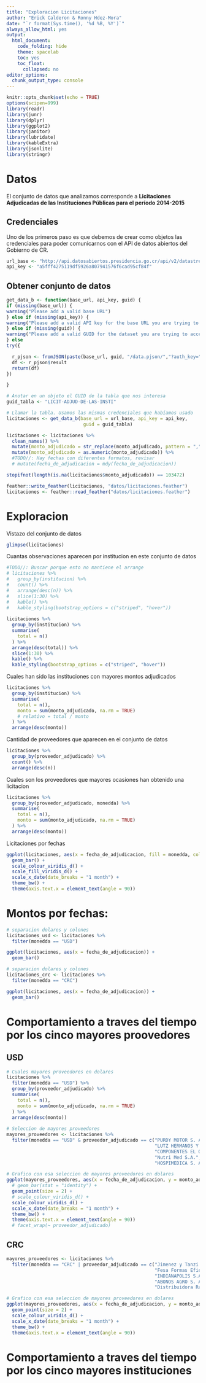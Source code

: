 ```yaml
---
title: "Exploracion Licitaciones"
author: "Erick Calderon & Ronny Hdez-Mora"
date: "`r format(Sys.time(), '%d %B, %Y')`"
always_allow_html: yes
output:
  html_document:
    code_folding: hide
    theme: spacelab
    toc: yes
    toc_float:
      collapsed: no
editor_options:
  chunk_output_type: console
---
```


```r
knitr::opts_chunk$set(echo = TRUE)
options(scipen=999)
library(readr)
library(junr)
library(dplyr)
library(ggplot2)
library(janitor)
library(lubridate)
library(kableExtra)
library(jsonlite)
library(stringr)
```

# Datos

El conjunto de datos que analizamos corresponde a **Licitaciones Adjudicadas de las Instituciones Públicas para el período 2014-2015**

## Credenciales
Uno de los primeros paso es que debemos de crear como objetos las credenciales
para poder comunicarnos con el API de datos abiertos del Gobierno de CR.
```r
url_base <- "http://api.datosabiertos.presidencia.go.cr/api/v2/datastreams/"
api_key <- "a5fff4275119df5926a807941576f6cad95cf84f"
```

## Obtener conjunto de datos

```r
get_data_b <- function(base_url, api_key, guid) {
if (missing(base_url)) {
warning("Please add a valid base URL")
} else if (missing(api_key)) {
warning("Please add a valid API key for the base URL you are trying to access")
} else if (missing(guid)) {
warning("Please add a valid GUID for the dataset you are trying to access")
} else
try({

  r_pjson <- fromJSON(paste(base_url, guid, "/data.pjson/","?auth_key=", api_key, sep = ""))
  df <- r_pjson$result
  return(df)
})

}
```

```r
# Anotar en un objeto el GUID de la tabla que nos interesa
guid_tabla <- "LICIT-ADJUD-DE-LAS-INSTI"

# Llamar la tabla. Usamos las mismas credenciales que habíamos usado
licitaciones <- get_data_b(base_url = url_base, api_key = api_key, 
                            guid = guid_tabla)

licitaciones <- licitaciones %>% 
  clean_names() %>%
  mutate(monto_adjudicado = str_replace(monto_adjudicado, pattern = ",", replacement = "")) %>%
  mutate(monto_adjudicado = as.numeric(monto_adjudicado)) %>%
  #TODO//: Hay fechas con diferentes formatos, revisar
  # mutate(fecha_de_adjudicacion = mdy(fecha_de_adjudicacion))

stopifnot(length(is.na(licitaciones$monto_adjudicado)) == 103472)
```


```r
feather::write_feather(licitaciones, "datos/licitaciones.feather")
licitaciones <- feather::read_feather("datos/licitaciones.feather")
```

# Exploracion

Vistazo del conjunto de datos
```r
glimpse(licitaciones)
```

Cuantas observaciones aparecen por institucion en este conjunto de datos
```r
#TODO//: Buscar porque esto no mantiene el arrange
# licitaciones %>% 
#   group_by(institucion) %>% 
#   count() %>% 
#   arrange(desc(n)) %>% 
#   slice(1:30) %>% 
#   kable() %>% 
#   kable_styling(bootstrap_options = c("striped", "hover"))
  
licitaciones %>% 
  group_by(institucion) %>% 
  summarise(
    total = n()
  ) %>% 
  arrange(desc(total)) %>% 
  slice(1:30) %>% 
  kable() %>% 
  kable_styling(bootstrap_options = c("striped", "hover"))
```

Cuales han sido las instituciones con mayores montos adjudicados
```r
licitaciones %>% 
  group_by(institucion) %>% 
  summarise(
    total = n(),
    monto = sum(monto_adjudicado, na.rm = TRUE)
    # relativo = total / monto
  ) %>% 
  arrange(desc(monto))
```

Cantidad de proveedores que aparecen en el conjunto de datos
```r
licitaciones %>% 
  group_by(proveedor_adjudicado) %>% 
  count() %>% 
  arrange(desc(n))
```

Cuales son los proveedores que mayores ocasiones han obtenido una licitacion
```r
licitaciones %>% 
  group_by(proveedor_adjudicado, monedda) %>% 
  summarise(
    total = n(),
    monto = sum(monto_adjudicado, na.rm = TRUE)
  ) %>% 
  arrange(desc(monto))
```

Licitaciones por fechas
```r
ggplot(licitaciones, aes(x = fecha_de_adjudicacion, fill = monedda, colour = monedda)) + 
  geom_bar() + 
  scale_colour_viridis_d() + 
  scale_fill_viridis_d() + 
  scale_x_date(date_breaks = "1 month") +
  theme_bw() +
  theme(axis.text.x = element_text(angle = 90))
```

# Montos por fechas:
```r
# separacion dolares y colones
licitaciones_usd <- licitaciones %>% 
  filter(monedda == "USD")

ggplot(licitaciones, aes(x = fecha_de_adjudicacion)) + 
  geom_bar()
```

```r
# separacion dolares y colones
licitaciones_crc <- licitaciones %>% 
  filter(monedda == "CRC")

ggplot(licitaciones, aes(x = fecha_de_adjudicacion)) + 
  geom_bar()
```

# Comportamiento a traves del tiempo por los cinco mayores proovedores

## USD
```r
# Cuales mayores proveedores en dolares
licitaciones %>% 
  filter(monedda == "USD") %>% 
  group_by(proveedor_adjudicado) %>% 
  summarise(
    total = n(),
    monto = sum(monto_adjudicado, na.rm = TRUE)
  ) %>% 
  arrange(desc(monto))
  
# Seleccion de mayores proveedores
mayores_proveedores <- licitaciones %>%
  filter(monedda == "USD" & proveedor_adjudicado == c("PURDY MOTOR S. A.",
                                                      "LUTZ HERMANOS Y COMPAÑIA, LTDA.",
                                                      "COMPONENTES EL ORBE S.A.",
                                                      "Nutri Med S.A.",
                                                      "HOSPIMEDICA S. A.")) 

# Grafico con esa seleccion de mayores proveedores en dolares
ggplot(mayores_proveedores, aes(x = fecha_de_adjudicacion, y = monto_adjudicado, colour = proveedor_adjudicado)) + 
  # geom_bar(stat = "identity") +
  geom_point(size = 2) + 
  # scale_colour_viridis_d() + 
  scale_colour_viridis_d() + 
  scale_x_date(date_breaks = "1 month") +
  theme_bw() +
  theme(axis.text.x = element_text(angle = 90))  
  # facet_wrap(~ proveedor_adjudicado)
```


## CRC
```r
mayores_proveedores <- licitaciones %>%
  filter(monedda == "CRC" | proveedor_adjudicado == c("Jimenez y Tanzi S. A.",
                                                      "Fesa Formas Eficientes S.A.",
                                                      "INDIANAPOLIS S.A.",
                                                      "ABONOS AGRO S. A.",
                                                      "Distribuidora Ramirez y Castillo S. A.")) 

# Grafico con esa seleccion de mayores proveedores en dolares
ggplot(mayores_proveedores, aes(x = fecha_de_adjudicacion, y = monto_adjudicado, colour = proveedor_adjudicado)) + 
  geom_point(size = 2) + 
  scale_colour_viridis_d() + 
  scale_x_date(date_breaks = "1 month") +
  theme_bw() +
  theme(axis.text.x = element_text(angle = 90))  
```

# Comportamiento a traves del tiempo por los cinco mayores instituciones



